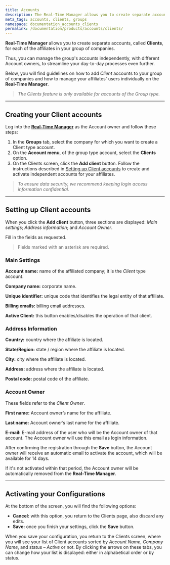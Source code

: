 ```yaml
---
title: Accounts
description: The Real-Time Manager allows you to create separate accounts, called Clients, for each of the affiliates in your group of companies.
meta_tags: accounts, clients, groups
namespace: documentation_accounts_clients
permalink: /documentation/products/accounts/clients/
---
```


**Real-Time Manager** allows you to create separate accounts, called **Clients**, for each of the affiliates in your group of companies.

Thus, you can manage the group's accounts independently, with different Account owners, to streamline your day-to-day processes even further.

Below, you will find guidelines on how to add _Client_ accounts to your group of companies and how to manage your affiliates' users individually on the **Real-Time Manager**.

> _The Clients feature is only available for accounts of the Group type._

---

## Creating your Client accounts

Log into the **[Real-Time Manager](https://manager.azion.com/)** as the Account owner and follow these steps:

1. In the **Groups** tab, select the company for which you want to create a Client type account.
2. On the **Account menu**, of the group type account, select the **Clients** option.
3. On the Clients screen, click the **Add client** button. Follow the instructions described in [Setting up Client accounts](https://www.azion.com/en/documentation/products/accounts/clients/#settingupclientaccounts) to create and activate independent accounts for your affiliates.

> _To ensure data security, we recommend keeping login access information confidential_.

---

## Setting up Client accounts

When you click the **Add client** button, three sections are displayed: *Main settings*; *Address information*; and *Account Owner*.

Fill in the fields as requested.

> Fields marked with an asterisk are required.

### Main Settings

**Account name:** name of the affiliated company; it is the _Client_ type account.

**Company name:** corporate name.

**Unique identifier:** unique code that identifies the legal entity of that affiliate.

**Billing emails:** billing email addresses.

**Active Client:** this button enables/disables the operation of that client.

### Address Information

**Country:** country where the affiliate is located.

**State/Region:** state / region where the affiliate is located.

**City:** city where the affiliate is located.

**Address:** address where the affiliate is located.

**Postal code:** postal code of the affiliate.

### Account Owner

These fields refer to the *Client Owner*.

**First name:** Account owner’s name for the affiliate.

**Last name:** Account owner’s last name for the affiliate.

**E-mail:** E-mail address of the user who will be the Account owner of that account. The Account owner will use this email as login information.

After confirming the registration through the **Save** button, the Account owner will receive an automatic email to activate the account, which will be available for 14 days.

If it's not activated within that period, the Account owner will be automatically removed from the **Real-Time Manager**.

---

## Activating your Configurations

At the bottom of the screen, you will find the following options:

* **Cancel:** with this option, you return to the Clients page, also discard any edits.
* **Save:** once you finish your settings, click the **Save** button.

When you save your configuration, you return to the Clients screen, where you will see your list of Client accounts sorted by *Account Name*, *Company Name*, and status – *Active* or not. By clicking the arrows on these tabs, you can change how your list is displayed: either in alphabetical order or by status.
